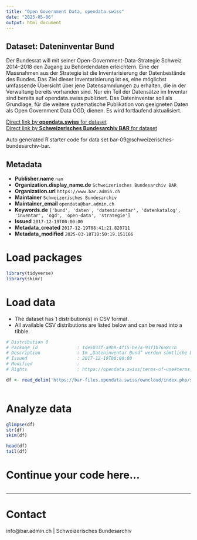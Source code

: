 ```yaml
---
title: "Open Government Data, opendata.swiss"
date: "2025-05-06"
output: html_document
---
```


## Dataset: Dateninventar Bund

Der Bundesrat will mit seiner Open-Government-Data-Strategie Schweiz 2014–2018 den Zugang zu Behördendaten erleichtern. Eine der Massnahmen aus der Strategie ist die Inventarisierung der Datenbestände des Bundes. Das Ziel dieser Inventarisierung ist es, eine möglichst umfassende Übersicht über jene Datensammlungen zu erhalten, die in der Verwaltung bereits vorhanden sind. Nur ein Teil der Datensätze im Inventar sind bereits auf opendata.swiss publiziert. Das Dateninventar soll als Grundlage, für die weitere systematische Publikation von geeigneten Daten als Open Government Data OGD, dienen. Es wird fortlaufend aktualisiert.

[Direct link by **opendata.swiss** for dataset](https://opendata.swiss/de/dataset/data-inventory-of-the-federal-administrationdata)<br>
[Direct link by **Schweizerisches Bundesarchiv BAR** for dataset](https://www.egovernment.ch/de/umsetzung/e-government-schweiz-2008-2015/open-government-data-schweiz/)

Auto generated R starter code for data set bar-09@schweizerisches-bundesarchiv-bar.

## Metadata

- **Publisher.name** `nan`
- **Organization.display_name.de** `Schweizerisches Bundesarchiv BAR`
- **Organization.url** `https://www.bar.admin.ch`
- **Maintainer** `Schweizerisches Bundesarchiv`
- **Maintainer_email** `opendata@bar.admin.ch`
- **Keywords.de** `['bund', 'daten', 'dateninventar', 'datenkatalog', 'inventar', 'ogd', 'open-data', 'strategie']`
- **Issued** `2017-12-19T00:00:00`
- **Metadata_created** `2017-12-19T08:41:21.820711`
- **Metadata_modified** `2025-03-18T10:50:19.151166`


# Load packages

```r

library(tidyverse)
library(skimr)

```

# Load data

-   The dataset has 1 distribution(s) in CSV format.
-   All available CSV distributions are listed below and can be read into a tibble.

```r

# Distribution 0
# Package_id               : 1de5033f-a9b9-4f15-be7a-93f1b76a8ccb
# Description              : Im „Dateninventar Bund“ werden sämtliche Datensammlungen erfasst, die im Rahmen des gesetzlichen Auftrags erhoben, erstellt, verwaltet, verarbeitet und gespeichert werden. Unter dem Begriff „Datensammlung“ verstehen wir jede inhaltlich zusammenhängende und strukturierte Sammlung von Daten, beispielsweise in Form von Listen in Textdokumenten (Word, RTF), als Excel- und CSV-Tabellen oder als relationale Datenbanken (Oracle, mySQL). In unserem Verständnis entspricht der Begriff Datensammlung dem englischen Terminus „dataset“. So zählen Geschäftsdossiers oder Ordnungssysteme in diesem Kontext nicht als Datensammlungen. Es geht ebenfalls nicht um „Fachanwendungen“ oder „Applikationen“, da diese nur zur Bearbeitung oder Konsultation von Daten dienen, wohl aber um deren Inhalte. Ausgeschlossen sind Sammlungen die nach Art. 11a des Datenschutzgesetzes beim Eidgenössischen Datenschutz- und Öffentlichkeitsbeauftragten EDÖB angemeldet sind, Geo-Datensammlungen, die bereits im zentralen Katalog für Geoinformationen geocat.ch enthalten sind und Datensammlungen zu ausschliesslich persönlichem Gebrauch.
# Issued                   : 2017-12-19T00:00:00
# Modified                 : 
# Rights                   : https://opendata.swiss/terms-of-use#terms_open

df <- read_delim('https://bar-files.opendata.swiss/owncloud/index.php/s/Ps6gJt4mfz2SiBx')



```

# Analyze data

```r

glimpse(df)
str(df)
skim(df)

head(df)
tail(df)

```

# Continue your code here...

```r

```

------------------------------------------------------------------------

# Contact

info@bar.admin.ch | Schweizerisches Bundesarchiv
